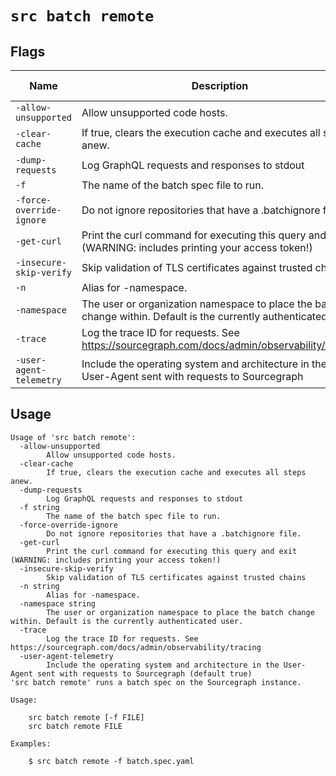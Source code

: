# `src batch remote`


## Flags

|           Name           |                                                    Description                                                    | Default Value |
| ------------------------ | ----------------------------------------------------------------------------------------------------------------- | ------------- |
| `-allow-unsupported`     | Allow unsupported code hosts.                                                                                     | `false`       |
| `-clear-cache`           | If true, clears the execution cache and executes all steps anew.                                                  | `false`       |
| `-dump-requests`         | Log GraphQL requests and responses to stdout                                                                      | `false`       |
| `-f`                     | The name of the batch spec file to run.                                                                           |               |
| `-force-override-ignore` | Do not ignore repositories that have a .batchignore file.                                                         | `false`       |
| `-get-curl`              | Print the curl command for executing this query and exit (WARNING: includes printing your access token!)          | `false`       |
| `-insecure-skip-verify`  | Skip validation of TLS certificates against trusted chains                                                        | `false`       |
| `-n`                     | Alias for -namespace.                                                                                             |               |
| `-namespace`             | The user or organization namespace to place the batch change within. Default is the currently authenticated user. |               |
| `-trace`                 | Log the trace ID for requests. See https://sourcegraph.com/docs/admin/observability/tracing                       | `false`       |
| `-user-agent-telemetry`  | Include the operating system and architecture in the User-Agent sent with requests to Sourcegraph                 | `true`        |


## Usage

```
Usage of 'src batch remote':
  -allow-unsupported
    	Allow unsupported code hosts.
  -clear-cache
    	If true, clears the execution cache and executes all steps anew.
  -dump-requests
    	Log GraphQL requests and responses to stdout
  -f string
    	The name of the batch spec file to run.
  -force-override-ignore
    	Do not ignore repositories that have a .batchignore file.
  -get-curl
    	Print the curl command for executing this query and exit (WARNING: includes printing your access token!)
  -insecure-skip-verify
    	Skip validation of TLS certificates against trusted chains
  -n string
    	Alias for -namespace.
  -namespace string
    	The user or organization namespace to place the batch change within. Default is the currently authenticated user.
  -trace
    	Log the trace ID for requests. See https://sourcegraph.com/docs/admin/observability/tracing
  -user-agent-telemetry
    	Include the operating system and architecture in the User-Agent sent with requests to Sourcegraph (default true)
'src batch remote' runs a batch spec on the Sourcegraph instance.

Usage:

    src batch remote [-f FILE]
    src batch remote FILE

Examples:

    $ src batch remote -f batch.spec.yaml



```
